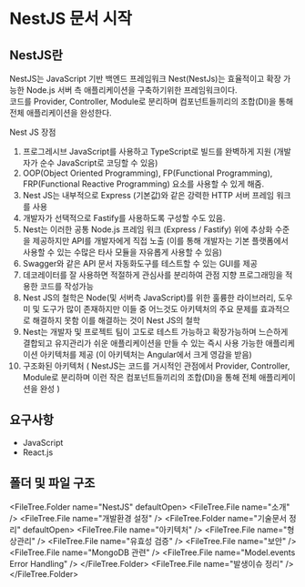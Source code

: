 
# NestJS 문서 시작

## NestJS란

NestJS는 JavaScript 기반 백엔드 프레임워크 Nest(NestJs)는 효율적이고 확장 가능한 Node.js 서버 측 애플리케이션을 구축하기위한 프레임워크이다.  
코드를 Provider, Controller, Module로 분리하며 컴포넌트들끼리의 조합(DI)을 통해 전체 애플리케이션을 완성한다.

Nest JS 장점

1. 프로그레시브 JavaScript를 사용하고 TypeScript로 빌드를 완벽하게 지원 (개발자가 순수 JavaScript로 코딩할 수 있음)
2. OOP(Object Oriented Programming), FP(Functional Programming), FRP(Functional Reactive Programming) 요소를 사용할 수 있게 해줌.
3. Nest JS는 내부적으로 Express (기본값)와 같은 강력한 HTTP 서버 프레임 워크를 사용
4. 개발자가 선택적으로 Fastify를 사용하도록 구성할 수도 있음.
5. Nest는 이러한 공통 Node.js 프레임 워크 (Express / Fastify) 위에 추상화 수준을 제공하지만 API를 개발자에게 직접 노출 (이를 통해 개발자는 기본 플랫폼에서 사용할 수 있는 수많은 타사 모듈을 자유롭게 사용할 수 있음)
6. Swagger와 같은 API 문서 자동화도구를 테스트할 수 있는 GUI를 제공
7. 데코레이터를 잘 사용하면 적절하게 관심사를 분리하여 관점 지향 프로그래밍을 적용한 코드를 작성가능
8. Nest JS의 철학은 Node(및 서버측 JavaScript)를 위한 훌륭한 라이브러리, 도우미 및 도구가 많이 존재하지만 이들 중 어느것도 아키텍처의 주요 문제를 효과적으로 해결하지 못함 이를 해결하는 것이 Nest JS의 철학
9. Nest는 개발자 및 프로젝트 팀이 고도로 테스트 가능하고 확장가능하며 느슨하게 결합되고 유지관리가 쉬운 애플리케이션을 만들 수 있는 즉시 사용 가능한 애플리케이션 아키텍처를 제공 (이 아키텍처는 Angular에서 크게 영감을 받음)
10. 구조화된 아키텍처 ( NestJS는 코드를 거시적인 관점에서 Provider, Controller, Module로 분리하며 이런 작은 컴포넌트들끼리의 조합(DI)을 통해 전체 애플리케이션을 완성 )

## 요구사항

- JavaScript
- React.js

## 폴더 및 파일 구조

<FileTree.Folder name="NestJS" defaultOpen>
  <FileTree.File name="소개" />
  <FileTree.File name="개발환경 설정" />
  <FileTree.Folder name="기술문서 정리" defaultOpen>
    <FileTree.File name="아키텍처" />
    <FileTree.File name="형상관리" />
    <FileTree.File name="유효성 검증" />
    <FileTree.File name="보안" />
    <FileTree.File name="MongoDB 관련" />
    <FileTree.File name="Model.events Error Handling" />
  </FileTree.Folder>
  <FileTree.File name="발생이슈 정리" />
</FileTree.Folder>
